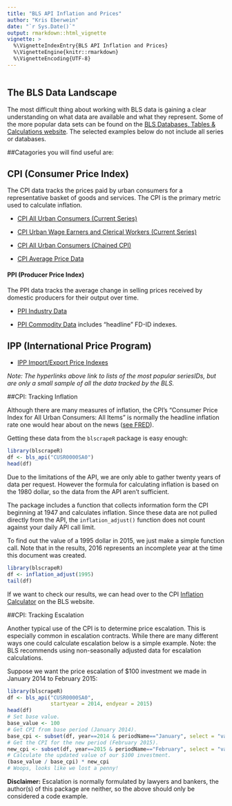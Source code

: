 ```yaml
---
title: "BLS API Inflation and Prices"
author: "Kris Eberwein"
date: "`r Sys.Date()`"
output: rmarkdown::html_vignette
vignette: >
  %\VignetteIndexEntry{BLS API Inflation and Prices}
  %\VignetteEngine{knitr::rmarkdown}
  %\VignetteEncoding{UTF-8}
---
```

```r
```

## The BLS Data Landscape

The most difficult thing about working with BLS data is gaining a clear understanding on what data are available and what they represent. Some of the more popular data sets can be found on the [BLS Databases, Tables & Calculations website](https://www.bls.gov/data/). The selected examples below do not include all series or databases.

##Catagories you will find useful are:

## CPI (Consumer Price Index)
The CPI data tracks the prices paid by urban consumers for a representative basket of goods and services. The CPI is the primary metric used to calculate inflation.

* [CPI All Urban Consumers (Current Series)](https://data.bls.gov/cgi-bin/surveymost?cu)

* [CPI Urban Wage Earners and Clerical Workers (Current Series)](https://data.bls.gov/cgi-bin/surveymost?cw)

* [CPI All Urban Consumers (Chained CPI)](https://data.bls.gov/cgi-bin/surveymost?su)

* [CPI Average Price Data](https://data.bls.gov/cgi-bin/surveymost?ap)

#### PPI (Producer Price Index)
The PPI data tracks the average change in selling prices received by domestic producers for their output over time.

* [PPI Industry Data](https://data.bls.gov/cgi-bin/surveymost?ap)

* [PPI Commodity Data](https://data.bls.gov/cgi-bin/surveymost?wp) includes "headline" FD-ID indexes.

## IPP (International Price Program)

* [IPP Import/Export Price Indexes](https://data.bls.gov/cgi-bin/surveymost?ei)

*Note: The hyperlinks above link to lists of the most popular seriesIDs, but are only a small sample of all the data tracked by the BLS.*

##CPI: Tracking Inflation

Although there are many measures of inflation, the CPI's "Consumer Price Index for All Urban Consumers: All Items" is normally the headline inflation rate one would hear about on the news ([see FRED](https://fred.stlouisfed.org/series/CPIAUCSL)).

Getting these data from the `blscrapeR` package is easy enough:

```r
library(blscrapeR)
df <- bls_api("CUSR0000SA0")
head(df)
```

Due to the limitations of the API, we are only able to gather twenty years of data per request. However the formula for calculating inflation is based on the 1980 dollar, so the data from the API aren't sufficient.

The package includes a function that collects information form the CPI beginning at 1947 and calculates inflation. Since these data are not pulled directly from the API, the `inflation_adjust()` function does not count against your daily API call limit.

To find out the value of a 1995 dollar in 2015, we just make a simple function call. Note that in the results, 2016 represents an incomplete year at the time this document was created.

```r
library(blscrapeR)
df <- inflation_adjust(1995)
tail(df)
```

If we want to check our results, we can head over to the CPI [Inflation Calculator](https://data.bls.gov/cgi-bin/cpicalc.pl) on the BLS website.

##CPI: Tracking Escalation

Another typical use of the CPI is to determine price escalation. This is especially common in escalation contracts. While there are many different ways one could calculate escalation below is a simple example. Note: the BLS recommends using non-seasonally adjusted data for escalation calculations.

Suppose we want the price escalation of $100 investment we made in January 2014 to February 2015:

```r
library(blscrapeR)
df <- bls_api("CUSR0000SA0",
              startyear = 2014, endyear = 2015)
head(df)
# Set base value.
base_value <- 100
# Get CPI from base period (January 2014).
base_cpi <- subset(df, year==2014 & periodName=="January", select = "value")
# Get the CPI for the new period (February 2015).
new_cpi <- subset(df, year==2015 & periodName=="February", select = "value")
# Calculate the updated value of our $100 investment.
(base_value / base_cpi) * new_cpi
# Woops, looks like we lost a penny!
```

**Disclaimer:** Escalation is normally formulated by lawyers and bankers, the author(s) of this package are neither, so the above should only be considered a code example.
